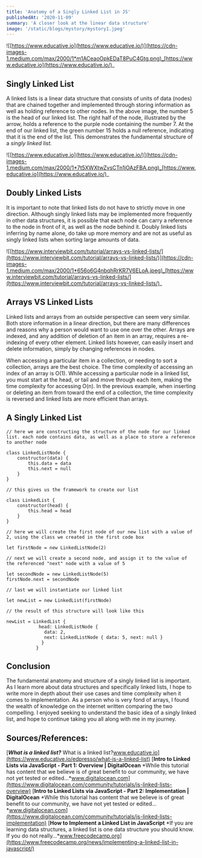 ```yaml
---
title: 'Anatomy of a Singly Linked List in JS'
publishedAt: '2020-11-09'
summary: 'A closer look at the linear data structure'
image: '/static/blogs/mystory/mystory1.jpeg'
---
```


![[https://www.educative.io](https://www.educative.io/)](https://cdn-images-1.medium.com/max/2000/1*m1ACeaoOpkEDaT8PuC4Gtg.png)_[https://www.educative.io](https://www.educative.io/)_

## Singly Linked List

A linked lists is a linear data structure that consists of units of data (nodes) that are chained together and implemented through storing information as well as holding reference to other nodes. In the above image, the number 5 is the head of our linked list. The right half of the node, illustrated by the arrow, holds a reference to the purple node containing the number 7. At the end of our linked list, the green number 15 holds a null reference, indicating that it is the end of the list. This demonstrates the fundamental structure of a _singly linked list._

![[https://www.educative.io](https://www.educative.io/)](https://cdn-images-1.medium.com/max/2000/1*7t5XWXtwZvsCTn1jOAzFBA.png)_[https://www.educative.io](https://www.educative.io/)_

## Doubly Linked Lists

It is important to note that linked lists do not have to strictly move in one direction. Although singly linked lists may be implemented more frequently in other data structures, it is possible that each node can carry a reference to the node in front of it, as well as the node behind it. Doubly linked lists inferring by name alone, do take up more memory and are not as useful as singly linked lists when sorting large amounts of data.

![[https://www.interviewbit.com/tutorial/arrays-vs-linked-lists/](https://www.interviewbit.com/tutorial/arrays-vs-linked-lists/)](https://cdn-images-1.medium.com/max/2000/1*656o6G4nbqhRrKR7V6ELoA.jpeg)_[https://www.interviewbit.com/tutorial/arrays-vs-linked-lists/](https://www.interviewbit.com/tutorial/arrays-vs-linked-lists/)_

## Arrays VS Linked Lists

Linked lists and arrays from an outside perspective can seem very similar. Both store information in a linear direction, but there are many differences and reasons why a person would want to use one over the other. Arrays are indexed, and any addition of deletion of an item in an array, requires a re-indexing of every other element. Linked lists however, can easily insert and delete information, simply by changing references in nodes.

When accessing a particular item in a collection, or needing to sort a collection, arrays are the best choice. The time complexity of accessing an index of an array is O(1). While accessing a particular node in a linked list, you must start at the head, or tail and move through each item, making the time complexity for accessing O(n). In the previous example, when inserting or deleting an item from toward the end of a collection, the time complexity is reversed and linked lists are more efficient than arrays.

## A Singly Linked List

    // here we are constructing the structure of the node for our linked list. each node contains data, as well as a place to store a reference to another node

    class LinkedListNode {
        constructor(data) {
            this.data = data
            this.next = null
        }
    }

    // this gives us the framework to create our list

    class LinkedList {
        constructor(head) {
            this.head = head
        }
    }

    // here we will create the first node of our new list with a value of 2, using the class we created in the first code box

    let firstNode = new LinkedListNode(2)

    // next we will create a second node, and assign it to the value of the referenced "next" node with a value of 5

    let secondNode = new LinkedListNode(5)
    firstNode.next = secondNode

    // last we will instantiate our linked list

    let newList = new LinkedList(firstNode)

    // the result of this structure will look like this

    newList = LinkedList {
                head: LinkedListNode {
                  data: 2,
                  next: LinkedListNode { data: 5, next: null }
                 }
               }

## Conclusion

The fundamental anatomy and structure of a singly linked list is important. As I learn more about data structures and specifically linked lists, I hope to write more in depth about their use cases and time complexity when it comes to implementation. As a person who is very fond of arrays, I found the wealth of knowledge on the internet written comparing the two compelling. I enjoyed seeking to understand the basic idea of a singly linked list, and hope to continue taking you all along with me in my journey.

## Sources/References:

[**_What is a linked list?_**
What is a linked list?www.educative.io](https://www.educative.io/edpresso/what-is-a-linked-list)
[**Intro to Linked Lists via JavaScript - Part 1: Overview | DigitalOcean**
*While this tutorial has content that we believe is of great benefit to our community, we have not yet tested or edited…*www.digitalocean.com](https://www.digitalocean.com/community/tutorials/js-linked-lists-overview)
[**Intro to Linked Lists via JavaScript - Part 2: Implementation | DigitalOcean**
*While this tutorial has content that we believe is of great benefit to our community, we have not yet tested or edited…*www.digitalocean.com](https://www.digitalocean.com/community/tutorials/js-linked-lists-implementation)
[**How to Implement a Linked List in JavaScript**
*If you are learning data structures, a linked list is one data structure you should know. If you do not really…*www.freecodecamp.org](https://www.freecodecamp.org/news/implementing-a-linked-list-in-javascript/)
